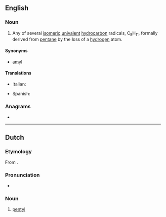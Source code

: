 ==English==

===Noun===
{{en-noun}}

# {{lb|en|organic chemistry}} Any of several [[isomeric]] [[univalent]] [[hydrocarbon]] radicals, C<sub>5</sub>H<sub>11</sub>, formally derived from [[pentane]] by the loss of a [[hydrogen]] atom.

====Synonyms====
* [[amyl]]

====Translations====
{{trans-top|univalent hydrocarbon radical, C<sub>5</sub>H<sub>11</sub>}}
* Italian: {{t+|it|pentile|m}}
{{trans-mid}}
* Spanish: {{t|es|pentilo|m}}
{{trans-bottom}}

===Anagrams===
* {{anagrams|en|Plenty|plenty}}

----

==Dutch==

===Etymology===
From {{confix|nl|pent|yl}}.

===Pronunciation===
* {{IPA|lang=nl|/pɛnˈtil/}}
{{hyphenation|pen|tyl|lang=nl}}

===Noun===
{{nl-noun|n|-|-}}

# {{lb|nl|organic chemistry}} [[#English|pentyl]]